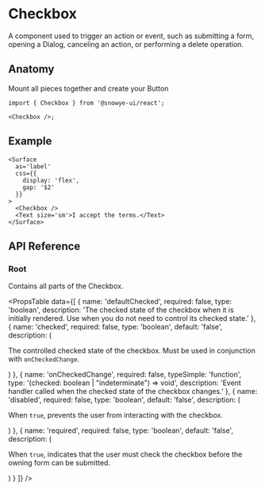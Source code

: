
# Checkbox

A component used to trigger an action or event, such as submitting a form, opening a Dialog, canceling an action, or performing a delete operation.

## Anatomy

Mount all pieces together and create your Button

```tsx
import { Checkbox } from '@snowye-ui/react';

<Checkbox />;
```

## Example

<HeroContainer>
  <CheckboxDemo />
</HeroContainer>

```tsx
<Surface
  as='label'
  css={{
    display: 'flex',
    gap: '$2'
  }}
>
  <Checkbox />
  <Text size='sm'>I accept the terms.</Text>
</Surface>
```

## API Reference

### Root

Contains all parts of the Checkbox.

<PropsTable
  data={[
    {
      name: 'defaultChecked',
      required: false,
      type: 'boolean',
      description:
        'The checked state of the checkbox when it is initially rendered. Use when you do not need to control its checked state.'
    },
    {
      name: 'checked',
      required: false,
      type: 'boolean',
      default: 'false',
      description: (
        <p>The controlled checked state of the checkbox. Must be used in conjunction with <Code>onCheckedChange</Code>.</p>
      ) 
    },
    {
      name: 'onCheckedChange',
      required: false,
      typeSimple: 'function',
      type: '(checked: boolean | "indeterminate") => void',
      description:
        'Event handler called when the checked state of the checkbox changes.'
    },
    {
      name: 'disabled',
      required: false,
      type: 'boolean',
      default: 'false',
      description: (
        <p>When <Code>true</Code>, prevents the user from interacting with the checkbox.</p>
      )
    },
    {
      name: 'required',
      required: false,
      type: 'boolean',
      default: 'false',
      description: (
        <p>When <Code>true</Code>, indicates that the user must check the checkbox before the owning form can be submitted.</p>
      )
    }
]}
/>
